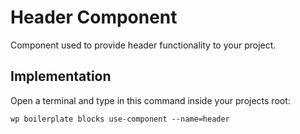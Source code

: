 
<Meta of={ComponentData} name='About' />

# Header Component

Component used to provide header functionality to your project.

## Implementation

Open a terminal and type in this command inside your projects root:

```shell
wp boilerplate blocks use-component --name=header
```
